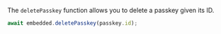 The `deletePasskey` function allows you to delete a passkey given its ID.

```javascript
await embedded.deletePasskey(passkey.id);
```
